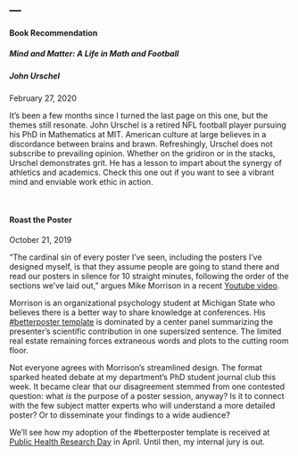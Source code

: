 ---
---

<link rel="stylesheet" href="styles.css" type="text/css">

#### Book Recommendation  
##### Mind and Matter: A Life in Math and Football  
##### John Urschel  

February 27, 2020

It's been a few months since I turned the last page on this one, but the themes still resonate. John Urschel is a retired NFL football player pursuing his PhD in Mathematics at MIT. American culture at large believes in a discordance between brains and brawn. Refreshingly, Urschel does not subscribe to prevailing opinion. Whether on the gridiron or in the stacks, Urschel demonstrates grit. He has a lesson to impart about the synergy of athletics and academics. Check this one out if you want to see a vibrant mind and enviable work ethic in action.  


<br/>

#### Roast the Poster

October 21, 2019  

"The cardinal sin of every poster I've seen, including the posters I've designed myself, is that they assume people are going to stand there and read our posters in silence for 10 straight minutes, following the order of the sections we've laid out," argues Mike Morrison in a recent [Youtube video](https://www.youtube.com/watch?v=1RwJbhkCA58).

Morrison is an organizational psychology student at Michigan State who believes there is a better way to share knowledge at conferences. His [#betterposter template](https://osf.io/ef53g/) is dominated by a center panel summarizing the presenter's scientific contribution in one supersized sentence. The limited real estate remaining forces extraneous words and plots to the cutting room floor.

Not everyone agrees with Morrison's streamlined design. The format sparked heated debate at my department's PhD student journal club this week. It became clear that our disagreement stemmed from one contested question: what _is_ the purpose of a poster session, anyway? Is it to connect with the few subject matter experts who will understand a more detailed poster? Or to disseminate your findings to a wide audience?

We'll see how my adoption of the #betterposter template is received at [Public Health Research Day](https://www.brown.edu/academics/public-health/public-health-research-day) in April. Until then, my internal jury is out.
